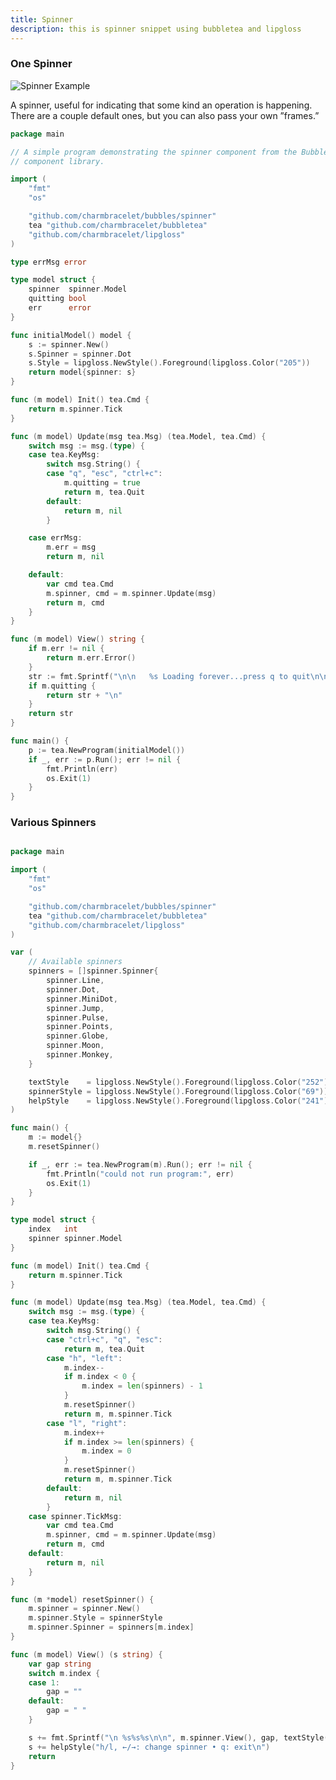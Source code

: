 ```yaml
---
title: Spinner
description: this is spinner snippet using bubbletea and lipgloss
---
```


### One Spinner

<Image src="https://stuff.charm.sh/bubbles-examples/spinner.gif" unoptimized  width={400} height={400} alt="Spinner Example"/>

A spinner, useful for indicating that some kind an operation is happening.
There are a couple default ones, but you can also pass your own ”frames.”

```go
package main

// A simple program demonstrating the spinner component from the Bubbles
// component library.

import (
	"fmt"
	"os"

	"github.com/charmbracelet/bubbles/spinner"
	tea "github.com/charmbracelet/bubbletea"
	"github.com/charmbracelet/lipgloss"
)

type errMsg error

type model struct {
	spinner  spinner.Model
	quitting bool
	err      error
}

func initialModel() model {
	s := spinner.New()
	s.Spinner = spinner.Dot
	s.Style = lipgloss.NewStyle().Foreground(lipgloss.Color("205"))
	return model{spinner: s}
}

func (m model) Init() tea.Cmd {
	return m.spinner.Tick
}

func (m model) Update(msg tea.Msg) (tea.Model, tea.Cmd) {
	switch msg := msg.(type) {
	case tea.KeyMsg:
		switch msg.String() {
		case "q", "esc", "ctrl+c":
			m.quitting = true
			return m, tea.Quit
		default:
			return m, nil
		}

	case errMsg:
		m.err = msg
		return m, nil

	default:
		var cmd tea.Cmd
		m.spinner, cmd = m.spinner.Update(msg)
		return m, cmd
	}
}

func (m model) View() string {
	if m.err != nil {
		return m.err.Error()
	}
	str := fmt.Sprintf("\n\n   %s Loading forever...press q to quit\n\n", m.spinner.View())
	if m.quitting {
		return str + "\n"
	}
	return str
}

func main() {
	p := tea.NewProgram(initialModel())
	if _, err := p.Run(); err != nil {
		fmt.Println(err)
		os.Exit(1)
	}
}
```

### Various Spinners


```go

package main

import (
	"fmt"
	"os"

	"github.com/charmbracelet/bubbles/spinner"
	tea "github.com/charmbracelet/bubbletea"
	"github.com/charmbracelet/lipgloss"
)

var (
	// Available spinners
	spinners = []spinner.Spinner{
		spinner.Line,
		spinner.Dot,
		spinner.MiniDot,
		spinner.Jump,
		spinner.Pulse,
		spinner.Points,
		spinner.Globe,
		spinner.Moon,
		spinner.Monkey,
	}

	textStyle    = lipgloss.NewStyle().Foreground(lipgloss.Color("252")).Render
	spinnerStyle = lipgloss.NewStyle().Foreground(lipgloss.Color("69"))
	helpStyle    = lipgloss.NewStyle().Foreground(lipgloss.Color("241")).Render
)

func main() {
	m := model{}
	m.resetSpinner()

	if _, err := tea.NewProgram(m).Run(); err != nil {
		fmt.Println("could not run program:", err)
		os.Exit(1)
	}
}

type model struct {
	index   int
	spinner spinner.Model
}

func (m model) Init() tea.Cmd {
	return m.spinner.Tick
}

func (m model) Update(msg tea.Msg) (tea.Model, tea.Cmd) {
	switch msg := msg.(type) {
	case tea.KeyMsg:
		switch msg.String() {
		case "ctrl+c", "q", "esc":
			return m, tea.Quit
		case "h", "left":
			m.index--
			if m.index < 0 {
				m.index = len(spinners) - 1
			}
			m.resetSpinner()
			return m, m.spinner.Tick
		case "l", "right":
			m.index++
			if m.index >= len(spinners) {
				m.index = 0
			}
			m.resetSpinner()
			return m, m.spinner.Tick
		default:
			return m, nil
		}
	case spinner.TickMsg:
		var cmd tea.Cmd
		m.spinner, cmd = m.spinner.Update(msg)
		return m, cmd
	default:
		return m, nil
	}
}

func (m *model) resetSpinner() {
	m.spinner = spinner.New()
	m.spinner.Style = spinnerStyle
	m.spinner.Spinner = spinners[m.index]
}

func (m model) View() (s string) {
	var gap string
	switch m.index {
	case 1:
		gap = ""
	default:
		gap = " "
	}

	s += fmt.Sprintf("\n %s%s%s\n\n", m.spinner.View(), gap, textStyle("Spinning..."))
	s += helpStyle("h/l, ←/→: change spinner • q: exit\n")
	return
}
```